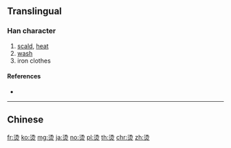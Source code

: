 {{also|燙}}
==Translingual==

===Han character===
{{Han char|rn=86|rad=火|as=07|sn=11|four=|canj=EHF,XEHF}}

# [[scald]], [[heat]]
# [[wash]]
# iron clothes

====References====
* {{Han ref|kx=0671.081|hdz=32201.010|uh=70EB|ud=28907}}

----

==Chinese==
{{zh-see|燙}}

[[fr:烫]]
[[ko:烫]]
[[mg:烫]]
[[ja:烫]]
[[no:烫]]
[[pl:烫]]
[[th:烫]]
[[chr:烫]]
[[zh:烫]]